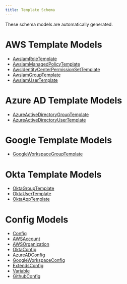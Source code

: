 ```yaml
---
title: Template Schema
---
```


These schema models are automatically generated.

# AWS Template Models
* [AwsIamRoleTemplate](./aws_iam_role_template.mdx)
* [AwsIamManagedPolicyTemplate](./aws_iam_managed_policy_template.mdx)
* [AwsIdentityCenterPermissionSetTemplate](./aws_identity_center_permission_set_template.mdx)
* [AwsIamGroupTemplate](./aws_iam_group_template.mdx)
* [AwsIamUserTemplate](./aws_iam_user_template.mdx)

# Azure AD Template Models
* [AzureActiveDirectoryGroupTemplate](./azure_active_directory_group_template.mdx)
* [AzureActiveDirectoryUserTemplate](./azure_active_directory_user_template.mdx)

# Google Template Models
* [GoogleWorkspaceGroupTemplate](./google_workspace_group_template.mdx)

# Okta Template Models
* [OktaGroupTemplate](./okta_group_template.mdx)
* [OktaUserTemplate](./okta_user_template.mdx)
* [OktaAppTemplate](./okta_app_template.mdx)

# Config Models
* [Config](./config.mdx)
* [AWSAccount](./awsaccount.mdx)
* [AWSOrganization](./awsorganization.mdx)
* [OktaConfig](./okta_config.mdx)
* [AzureADConfig](./azure_adconfig.mdx)
* [GoogleWorkspaceConfig](./google_workspace_config.mdx)
* [ExtendsConfig](./extends_config.mdx)
* [Variable](./variable.mdx)
* [GithubConfig](./github_config.mdx)
